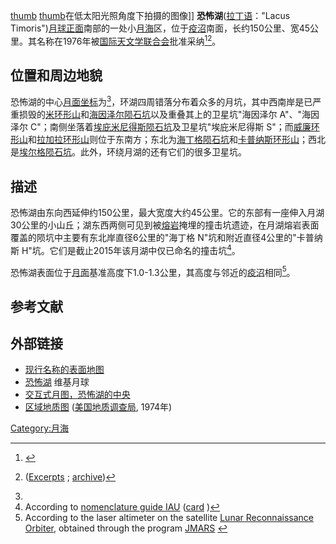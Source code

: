 {{Infobox Lunar mare
|name=恐怖湖
|image=[[Image:Lacus_Timoris_-_LROC_-_WAC.JPG|240px]]
|caption=恐怖湖照片。
|latitude=38.8
|N_or_S=S
|longitude=27.3
|E_or_W=W
|diameter=150×45 公里
|eponym=恐怖湖
}}
{{Location map
| {{Moon}}
| width      = 242
| float      = right
| border     = (none)
| caption    = 恐怖湖所处[[月球正面|月球正面]]的位置
| alt        = 恐怖湖的位置
| AlternativeMap =Moon_nearside_LRO_color_mosaic_(bright).png
| mark       = Flashspot.gif
| marksize   = 9
| lat_deg    =57
| lat_dir    = S
| lon_deg    =65
| lon_dir    = W
}}
[[image:Lacus_Timoris_-_LROC_-_WAC.JPG|thumb]]
[[image:Lacus-timoris-clem1.jpg|thumb]]在低太阳光照角度下拍摄的图像]]
'''恐怖湖'''([[拉丁语|拉丁语]]："Lacus Timoris")[[月球正面|月球正面]]南部的一处小[[月海|月海]]区，位于[[疫沼|疫沼]]南面，长约150公里、宽45公里。其名称在1976年被[[国际天文学联合会|国际天文学联合会]]批准采纳<ref name=gazetteer>{{cite web
 |url         = http://planetarynames.wr.usgs.gov/Feature/3220
 |title       = Lacus Timoris
 |work        = Gazetteer of Planetary Nomenclature
 |publisher   = International Astronomical Union (IAU) Working Group for Planetary System Nomenclature (WGPSN)
 |accessdate  = 2015-06-17
 |archiveurl  = https://www.webcitation.org/68sufUwCJ?url=http://planetarynames.wr.usgs.gov/Feature/3220
 |archivedate = 2012-07-03
 |deadurl     = no
}}</ref><ref name=Transactions_16B_1977>{{cite book
 |title     =Transactions of the IAU: volume XVIB (Proceedings of the 16th General Assembly of the IAU)
 |url     =https://archive.org/details/proceedingsofsix0016inte
 |author    =E. Müller & A. Jappel
 |publisher =D. Reidel Publishing Company
 |date      =1977
 |isbn      =90-277-0836-3
 |pages     =[https://archive.org/details/proceedingsofsix0016inte/page/350 350]
}} ([http://the-moon.wikispaces.com/IAU+Transactions+XVIB Excerpts]  {{webarchive|url=https://web.archive.org/web/20160830075927/http://the-moon.wikispaces.com/IAU%20Transactions%20XVIB |date=2016-08-30 }}; [https://www.webcitation.org/6YikpDLY0?url=http://the-moon.wikispaces.com/IAU+Transactions+XVIB?responseToken=097721a1578f7ec5452abd642e5fcf3ff archive])</ref>。

==位置和周边地貌==
恐怖湖的中心[[月面坐标|月面坐标]]为{{Coord|39.4|S|28.0|W|globe:Moon}}<ref name=gazetteer/>，环湖四周错落分布着众多的月坑，其中西南岸是已严重损毁的[[米环形山|米环形山]]和[[海因泽尔陨石坑|海因泽尔陨石坑]]以及重叠其上的卫星坑"海因泽尔 A"、"海因泽尔 C"；南侧坐落着[[埃庇米尼得斯陨石坑|埃庇米尼得斯陨石坑]]及卫星坑"埃庇米尼得斯 S"；而[[威廉环形山|威廉环形山]]和[[拉加拉环形山|拉加拉环形山]]则位于东南方；东北为[[海丁格陨石坑|海丁格陨石坑]]和[[卡普纳斯环形山|卡普纳斯环形山]]；西北是[[埃尔格陨石坑|埃尔格陨石坑]]。此外，环绕月湖的还有它们的很多卫星坑。

==描述==
恐怖湖由东向西延伸约150公里，最大宽度大约45公里。它的东部有一座伸入月湖30公里的小山丘；湖东西两侧可见到被[[熔岩|熔岩]]掩埋的撞击坑遗迹，在月湖熔岩表面覆盖的陨坑中主要有东北岸直径6公里的"海丁格 N"坑和附近直径4公里的"卡普纳斯 H"坑。它们是截止2015年该月湖中仅已命名的撞击坑<ref>According to [http://planetarynames.wr.usgs.gov nomenclature guide IAU] {{WebCite|url=https://www.webcitation.org/6EOCinkK0?url=http://planetarynames.wr.usgs.gov/ |date=20130213011459 |dateformat=iso }} ([http://planetarynames.wr.usgs.gov/images/Lunar/lac_111_wac.pdf card] {{Wayback|url=http://planetarynames.wr.usgs.gov/images/Lunar/lac_111_wac.pdf |date=20201001075538 }})</ref>。

恐怖湖表面位于[[月面学|月面]]基准高度下1.0-1.3公里，其高度与邻近的[[疫沼|疫沼]]相同<ref name=JMARS>According to the laser altimeter on the satellite [[月球勘测轨道飞行器|Lunar Reconnaissance Orbiter]], obtained through the program [http://jmars.asu.edu JMARS] {{Wayback|url=http://jmars.asu.edu/ |date=20190122103100 }}</ref>。

==参考文献==
{{reflist}}

==外部链接==
* [http://planetarynames.wr.usgs.gov/images/Lunar/lac_111_wac.pdf 现行名称的表面地图] {{Wayback|url=http://planetarynames.wr.usgs.gov/images/Lunar/lac_111_wac.pdf |date=20201001075538 }}
* [http://the-moon.wikispaces.com/LACUS+TIMORIS 恐怖湖] {{Wayback|url=http://the-moon.wikispaces.com/LACUS+TIMORIS |date=20180531192601 }} 维基月球
* [http://wms.lroc.asu.edu/lroc?projection=ORTHO&c_lon=-27.95&c_lat=-39.42&resolution=172.3362838654654&layers=WAC_NEARSIDE_NOSLEW 交互式月图，恐怖湖的中央] {{Wayback|url=http://wms.lroc.asu.edu/lroc?projection=ORTHO&c_lon=-27.95&c_lat=-39.42&resolution=172.3362838654654&layers=WAC_NEARSIDE_NOSLEW |date=20150617081925 }}
* [http://www.lpi.usra.edu/resources/mapcatalog/usgs/I824 区域地质图] {{Wayback|url=http://www.lpi.usra.edu/resources/mapcatalog/usgs/I824 |date=20201206011515 }} ([[美国地质调查局|美国地质调查局]], 1974年)

{{Lunar maria}}

[[Category:月海|Category:月海]]